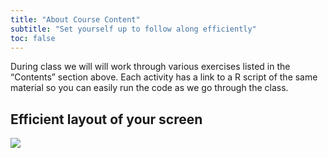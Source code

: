 ```yaml
---
title: "About Course Content"
subtitle: "Set yourself up to follow along efficiently"
toc: false
---
```


During class we will will work through various exercises listed in the "Contents" section above.  Each activity has a link to a R script of the same material so you can easily run the code as we go through the class.  

## Efficient layout of your screen

![](img/ScreenLayout_Arrows.png)